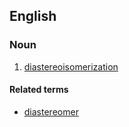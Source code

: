 ==English==

===Noun===
{{en-noun}}

# [[diastereoisomerization]]

====Related terms====
*[[diastereomer]]